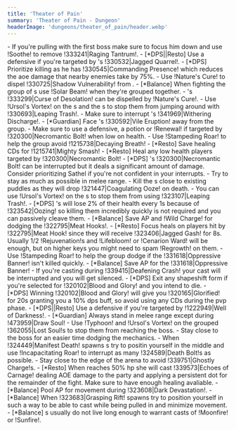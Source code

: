 ```yaml
---
title: 'Theater of Pain'
summary: 'Theater of Pain - Dungeon'
headerImage: 'dungeons/theater_of_pain/header.webp'
---
```


<BossCard title="Trash">
- If you're pulling <Wowhead type="npc" id="170850"/> with the first boss make sure to focus him down and use !Soothe! to remove !333241|Raging Tantrum!.
- [*DPS||Resto] Use a defensive if you're targeted by <Wowhead type="npc" id="118492"/>'s !330532|Jagged Quarrel!.
- [*DPS] Prioritize killing <Wowhead type="npc" id="164506"/> as he has !330545|Commanding Presence! which reduces the aoe damage that nearby enemies take by 75%.
- Use !Nature's Cure! to dispel !330725|Shadow Vulnerability! from <Wowhead type="npc" id="167998"/>.
- [*Balance] When fighting the group of <Wowhead type="npc" id="169875"/>s use !Solar Beam! when they're grouped together.
- <Wowhead type="npc" id="169893"/>'s !333299|Curse of Desolation! can be dispelled by !Nature's Cure!.
- Use !Ursol's Vortex! on the <Wowhead type="npc" id="163089"/>s and the <Wowhead type="npc" id="174210"/>s to stop them from jumping around with !330693|Leaping Trash!.
- Make sure to interrupt <Wowhead type="npc" id="174210"/>'s !341969|Withering Discharge!.
- [*Guardian] Face <Wowhead type="npc" id="163086"/>'s !330592|Vile Eruption! away from the group.
</BossCard>

<BossCard title="An Affront Of Challengers" id="164451">
- Make sure to use a defensive, a potion or !Renewal! if targeted by !320300|Necromantic Bolt! when low on health.
- Use !Stampeding Roar! to help the group avoid !1215738|Decaying Breath!
- [*Resto] Save healing CDs for !1215741|Mighty Smash!
- [*Resto] Heal any low health players targeted by !320300|Necromantic Bolt!
- [*DPS] <Wowhead type="npc" id="164461"/>'s !320300|Necromantic Bolt! can be interrupted but it deals a significant amount of damage. Consider prioritizing Sathel if you're not confident in your interrupts.
</BossCard>

<BossCard title="Gorechop" id="162317">
- Try to stay as much as possible in melee range.
- Kill the <Wowhead type="npc" id="165260"/>s close to existing puddles as they will drop !321447|Coagulating Ooze! on death.
- You can use !Ursol's Vortex! on the <Wowhead type="npc" id="165260"/>s to stop them from using !323107|Leaping Trash!.
- [*DPS] <Wowhead type="npc" id="165260"/>'s will lose 2% of their health every 1s because of !323542|Oozing! so killing them incredibly quickly is not required and you can passively cleave them.
- [*Balance] Save AP and !Wild Charge! for dodging the !322795|Meat Hooks!.
- [*Resto] Focus heals on players hit by !322795|Meat Hook! since they will receive !323406|Jagged Gash! for 8s. Usually 1/2 !Rejuvenation!s and !Lifebloom! or !Cenarion Ward! will be enough, but on higher keys you might need to spam !Regrowth! on them.
</BossCard>

<BossCard title="Xav the Unfallen" id="162329">
- Use !Stampeding Roar! to help the group dodge if the !331618|Oppressive Banner! isn't killed quickly.
- [*Balance] Save AP for the !331618|Oppressive Banner!
- If you're casting during !339415|Deafening Crash! your cast will be interrupted and you will get silenced.
- [*DPS] Exit any shapeshift form if you're selected for !320102|Blood and Glory! and you intend to die. 
- [*DPS] Winning !320102|Blood and Glory! will give you !320165|Glorified! for 20s granting you a 10% dps buff, so avoid using any CDs during the pvp phase.
</BossCard>

<BossCard title="Kul'tharok" id="162309">
- [*DPS||Resto] Use a defensive if you're targeted by !1222949|Well of Darkness!.
- [*Guardian] Always stand in melee range except during !473959|Draw Soul!
- Use !Typhoon! and !Ursol's Vortex! on the grouped !362055|Lost Soul!s to stop them from reaching the boss.
</BossCard>

<BossCard title="Mordretha, the Endless Empress" id="165946" image="dungeons/theater_of_pain/mordretha.png">
- Stay close to the boss for an easier time dodging the mechanics.
- When !324449|Manifest Death! spawns <Wowhead type="npc" id="166524"/>s try to positin yourself in the middle and use !Incapacitating Roar! to interrupt as many !324589|Death Bolt!s as possible.
- Stay close to the edge of the arena to avoid !339751|Ghostly Charge!s.
- [*Resto] When <Wowhead type="npc" id="165946"/> reaches 50% hp she will cast !339573|Echoes of Carnage! dealing AOE damage to the party and applying a persistent dot for the remainder of the fight. Make sure to have enough healing avaliable.
- [*Balance] Pool AP for movement during !323608|Dark Devastation!.
- [*Balance] When !323683|Grasping Rift! spawns try to position yourself in such a way to be able to cast while being pulled in and minimize movement.
- [*Balance] <Wowhead type="npc" id="166524"/>s usually do not live long enough to warrant casts of !Moonfire! or !Sunfire!.
</BossCard>
